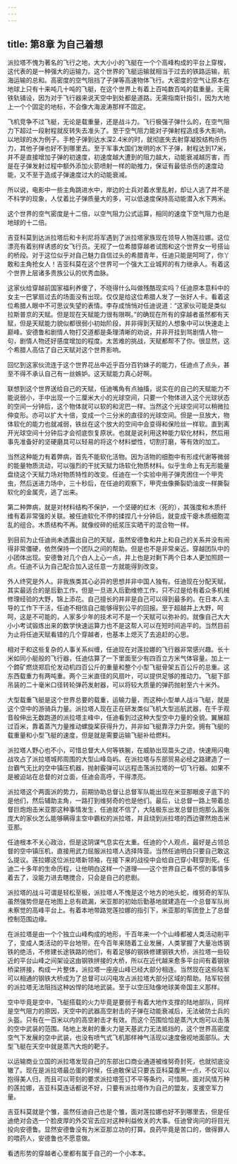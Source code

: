 ```yaml
---
---
---
```

title: 第8章 为自己着想
---



派拉塔不愧为著名的飞行之地，大大小小的飞艇在一个个高峰构成的平台上穿梭，这代表的是一种强大的运输力。这个世界的飞艇运输就相当于过去的铁路运输，航海运输的总和。高密度的空气阻挡了子弹等高速物体飞行。大密度的空气让原本在地球上只有十来吨几十吨的飞艇，在这个世界上有着上百吨数百吨的载重量。无需铁轨铺设，因为对于飞行器来说天空中到处都是道路。无需指南针指引，因为大地上一个个固定的地标，不会像大海波涛那样不固定。

飞机竞争不过飞艇，无论是载重量，还是战斗力。飞行极强子弹什么的，在空气阻力下超过一段射程就反转失去准头了。至于空气阻力能对子弹射程造成多大影响，以地球的水为例子。手枪子弹到达水深2.4米的时，就彻底失去射穿凝胶结构杀伤力，其他子弹也好不到哪里去。至于军事大国们发明的水下子弹，射程达到17米，并不是直接增加子弹的初速度，初速度越大遭到的阻力越大，动能衰减越厉害，而是在子弹发射过程中额外添加火箭喷射一样的助推力，保证有最低杀伤的速度动能，又不至于造成子弹速度过大的动能衰减。

所以说，电影中一些主角跳进水中，岸边的士兵对着水里乱射，却让人逃了并不是不科学的现象，人仗着比子弹质量大的多，可以低速度保持高动能潜入水下两米。

这个世界的空气密度是十二倍，以空气阻力公式运算，相同的速度下空气阻力也是地球的十二倍。

吉亚科莫到达派拉塔后和卡利尼将军遇到了派拉塔家族现在领导人物莲拉娜。这位漂亮有着别样诱惑的女飞行员。无视了一位希腊穿越者试图和这个世界女一号搭讪的桥段。对于这位似乎对自己魅力自信过头的希腊青年，任迪只能是呵呵了，你丫敢和主角抢女人！吉亚科莫在这个世界可一个强大工业城邦的有力继承人。有着这个世界上层诸多贵族公认的优秀血脉。

这家伙给穿越前国家福利养傻了，不晓得什么叫做残酷现实吗？任迪原本意料中的女主一巴掌扇过去的场面没有出现。仅仅是给这位希腊人发了一张好人卡。看着这位希腊人眼中不可思议失望的表情。李存成悄悄对任迪说道：“这家伙可能是类似拉斯普京的天赋。但是现在天赋能力很有限啊。”的确现在所有的穿越者虽然都有天赋，但是天赋能力貌似都很弱小初始阶段，并非得到天赋的人想象中可以快速走上巅峰。安德鲁和剧情人物打交道都是条理清晰的劝说，并非开挂到骂剧情人物一句，剧情人物还好感度增加的程度。太苦难的挑战，天赋都帮不了你。很显然，这个希腊人高估了自己天赋对这个世界影响。

回忆到这家伙流连于这个世界花丛中近乎百分百钓妹子的能力，任迪点了点头，甚至不得不承认自己有一丝嫉妒。这天赋能力真心好啊。

联想到这个世界送给自己的天赋，任迪嘴角有点抽搐，说实在的自己的天赋能力不能说弱小，手中出现一个三厘米大小的光球空间，只要一个物体进入这个光球状态的空间一分钟后，这个物体就可以软的和泥巴一样。当然这个光球空间可以稍微拉伸变形。亦可以扩大十倍，变成一个三分米的直径的光球空间。但是一旦放大，物体软化的能力也就减弱，铁丝在这个放大的空间中会变得和保险丝一样软。直到离开光球空间十分钟后才会彻底恢复原状。也就是说利用这种能力软化材料，然后用事先准备好的坚硬磨具可以轻易的将这个材料塑性，切割打磨，等有效的加工。

当然这种能力有着弊病，首先不能软化活物。因为活物的细胞中有形成代谢等微弱的能量物质流动，可以强烈的干扰天赋力场软化物质材料。似乎生命上有无形能量盘绕这个天赋力场对物质特性的改变。任迪在一个实验中用子弹壳困住一个甲壳虫，然后送进力场中，三十秒后，在任迪的观察下，甲壳虫像撕裂奶油皮一样撕裂软化的金属壳，逃了出来。

第二种弊病，就是对材料结构不保护，一个坚硬的红木（死的），其强度和木质纤维有着非常强的关联。被任迪软化不停的揉捏几十分钟后，就变成干瘪木质细胞混乱的组合。木质结构不再。就像绞碎的纸浆压实晒干的混合物一样。

到目前为止任迪尚未透露出自己的天赋，虽然安德鲁和井上和自己的关系并没有闹得非常僵硬，依然保持一个团队之间的帮助。但是也不是非常亲近。穿越团队中的小团体出现。安德鲁对几个白人上心一点，井上也是对剩下两个日本人更加照顾一点。任迪不认为自己配合加入这任意一方就能得到改变。

外人终究是外人。非我族类其心必异的思想并非中国人独有。任迪现在分配天赋，其实最适合的是后勤工作，但是一旦进入后勤维修工作，只不过是给有着众多机械修理经验的大野，锦上添花。自己擅长的并非是自己可以得到最多的。在日本人主导的工作下干活，任迪不相信自己能够得到公平的回报。至于超越井上大野，呵呵，这是不可能的，人家多少年的技术可不是一个天赋可以弥补的。就像自己大大小小考试锻炼出来的数学快速运算力也不是这帮人可以在短时间追平的。当然目前为止将任迪天赋看错的几个穿越者，也基本上熄灭了去追赶的心思。

相对于和这些复杂的人事关系纠缠，任迪现在对莲拉娜的飞行器非常感兴趣。长十米如同小艇般的飞行器，任迪估算了一下里面至少有四百立方米气体容量。加上一个鍗矿燃烧郑启伦发动机四百公斤的重量和整个小型飞艇骨架五百公斤的总重。这东西载重力有两吨重。两个三米直径的风扇叶，可以提供足够的推动力。飞艇下部吊装的二十毫米口径转轮弹药发射器，可以将较大质量的弹药抛射至六十米外。

大型载重飞艇是这个世界总要的载重，运输力量，而这种小型单人战斗飞艇，就是这个空中的游骑兵力量。派拉塔人现在正在研发类似飞机大型巡航武器，在千手观音般伸出无数跑道的派拉塔主峰中，任迪看到过这种大型空中力量的全貌。翼展超过百米，靠着蒸汽力量推动螺旋桨获得升力，并非如飞艇靠浮力升空。拥有飞艇的载重量和小型飞艇的速度，但是就是需要运输飞艇补给燃料。

派拉塔人野心也不小，可惜总督大人何等铁腕，在威胁出现苗头之迹，快速用闪电战攻占了派拉塔城邦周围的大型山峰岛屿。在派拉塔与东部贸易必经之路建造了一台霸气无比的空中镇压机器，抛射霰弹可以远程击落派拉塔的一切飞行器。如果不是被迫站在总督的对立面，任迪会高呼，干得漂亮。

派拉塔这个两面派的势力，前期协助总督让总督军队能出现在米亚那眼皮子底下的是他们，然后辅助主角，一路打到维努奇的也是他们。最后，让总督一路上带着总督巨炮炮击米亚那这种事情发生，任迪就不信了，大陆极东出发总督巨炮那么嚣张庞大的家伙怎么能够瞒得主空中霸权的派拉塔，并且绕到派拉塔的西边骤然炮击米亚那。

任迪根本不关心政治，但是这阴谋气息实在太重。任迪的个人观点，最好是占领总督的空中镇压机，直接用武力屈服派拉塔人选择阵营。当然任迪明白只要自己敢这么提议。莲拉娜这位派拉塔新领袖，在接下来的战役中会给自己穿小鞋穿到死。任迪二十多年的生命历程，让他明白这样一个道理——这个世界自己看不惯的事情多着去了，没能力进去瞎搅合，只会是自己的悲剧。

派拉塔的战斗可谓是轻松至极，派拉塔人不愧是这个地方的地头蛇，维努奇的军队虽然强势但是在地图上总有疏漏，米亚那的初始后勤基地就建造在一个总督军队尚未察觉的高峰平台上。有着本地带路党莲拉娜的指引下，米亚那的军团登上了总督控制范围边缘。

在派拉塔是由一个个独立山峰构成的地形，千百年来一个个山峰都被人类活动削平了，变成人类活动的平台地带。在今百年来随着工业发展，人类掌握了大量冶炼钢铁的绝活，不修建长途铁路的他们，有着足够的钢铁修建钢铁大桥，派拉塔一些较近的平台山峰之间架设这由钢铁拼接的大桥，所以在近代越来愈多平台间有着钢铁桥梁拼接，构成一片整体，派拉塔一座座山峰已经大部分相连。当然现在这些陆军可以相通的钢铁大桥成为了总督可以闪电攻占派拉塔大部分区域的帮助。陆军较弱的派拉塔无法阻挡这种凶悍的陆地武装。至于以空压陆像地球美帝国主义那样。

空中毕竟是空中，飞艇搭载的火力毕竟是要弱于有着大地作支撑的陆地部队，同样是空气阻力的原因，天空中的武器高空射击的子弹在动能衰减后，无法破防士兵的头盔。只有在一百米以内的高空射击才有效。而这个范围恰恰是蒸汽大炮可以击落的空中武装的范围。陆地上发射的重火力是天基武力无法抵挡的，这个世界高密度空气下发展的空中武装，也没有喷气式飞机那样神气活现以速度傲视地面部队。大型飞艇在天空中就是蒸汽大炮的靶子。

以运输商业立国的派拉塔发现自己的东部出口商业通道被维努奇封死，也就彻底没辙了。现在是派拉塔最怂蛋的时候，任迪敢保证只要吉亚科莫腹黑一点，不仅可以抱得美人归，而且可以苛刻的要求派拉塔签订不平等条约，可惜啊。面对风情万种的莲拉娜，吉亚科莫连话都说不好，只要有派拉塔作为自己的盟友，支援空军力量。

吉亚科莫就是个雏，虽然任迪自己也是个雏，面对莲拉娜也好不到哪里去，但是任迪绝对会选一个脸皮厚的外交官去应对这种利益攸关的大事。任迪曾询问的将目光投向安德鲁。显然安德鲁没有为米亚那立功的打算。良药毕竟是苦口的，做得罪人的喂药人，安德鲁也不愿意做。

看透形势的穿越者心里都有属于自己的一个小本本。